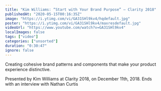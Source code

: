 ```yaml
---
title: "Kim Williams: “Start with Your Brand Purpose” — Clarity 2018"
publishedAt: "2020-05-15T00:16:35Z"
image: "https://i.ytimg.com/vi/GA31SHl9kv4/hqdefault.jpg"
poster: "https://i.ytimg.com/vi/GA31SHl9kv4/maxresdefault.jpg"
videoUrl: "https://www.youtube.com/watch?v=GA31SHl9kv4"
localImages: false
tags: ["video"]
categories: ["unsorted"]
duration: "0:30:47"
ignore: false
---
```

Creating cohesive brand patterns and components that make your product experience distinctive.

Presented by Kim Williams at Clarity 2018, on December 11th, 2018. Ends with an interview with Nathan Curtis

